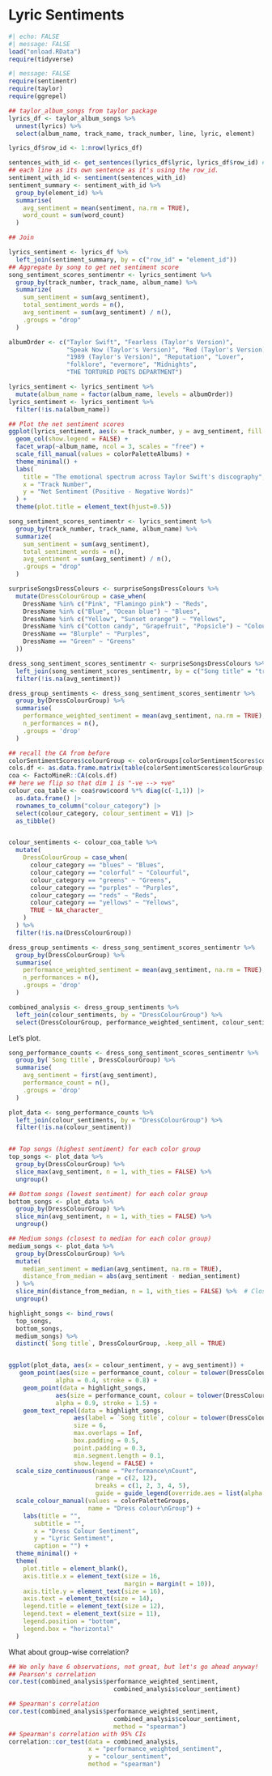 # Lyric Sentiments

```r
#| echo: FALSE
#| message: FALSE
load("onload.RData")
require(tidyverse)
```

```r
#| message: FALSE
require(sentimentr)
require(taylor)
require(ggrepel)
```

```r
## taylor_album_songs from taylor package
lyrics_df <- taylor_album_songs %>%
  unnest(lyrics) %>%
  select(album_name, track_name, track_number, line, lyric, element)

lyrics_df$row_id <- 1:nrow(lyrics_df)

sentences_with_id <- get_sentences(lyrics_df$lyric, lyrics_df$row_id) # this processes
## each line as its own sentence as it's using the row_id. 
sentiment_with_id <- sentiment(sentences_with_id)
sentiment_summary <- sentiment_with_id %>%
  group_by(element_id) %>%
  summarise(
    avg_sentiment = mean(sentiment, na.rm = TRUE),
    word_count = sum(word_count)
  )

## Join

lyrics_sentiment <- lyrics_df %>%
  left_join(sentiment_summary, by = c("row_id" = "element_id"))
## Aggregate by song to get net sentiment score
song_sentiment_scores_sentimentr <- lyrics_sentiment %>%
  group_by(track_number, track_name, album_name) %>%
  summarize(
    sum_sentiment = sum(avg_sentiment),
    total_sentiment_words = n(),
    avg_sentiment = sum(avg_sentiment) / n(), 
    .groups = "drop"
  )
```


```r
albumOrder <- c("Taylor Swift", "Fearless (Taylor's Version)", 
                "Speak Now (Taylor's Version)", "Red (Taylor's Version)",
                "1989 (Taylor's Version)", "Reputation", "Lover",
                "folklore", "evermore", "Midnights",
                "THE TORTURED POETS DEPARTMENT")

lyrics_sentiment <- lyrics_sentiment %>%
  mutate(album_name = factor(album_name, levels = albumOrder))
lyrics_sentiment <- lyrics_sentiment %>%
  filter(!is.na(album_name))

```


```r

## Plot the net sentiment scores
ggplot(lyrics_sentiment, aes(x = track_number, y = avg_sentiment, fill = album_name)) +
  geom_col(show.legend = FALSE) +
  facet_wrap(~album_name, ncol = 3, scales = "free") +
  scale_fill_manual(values = colorPaletteAlbums) +
  theme_minimal() +
  labs(
    title = "The emotional spectrum across Taylor Swift's discography",
    x = "Track Number",
    y = "Net Sentiment (Positive - Negative Words)"
  ) +
  theme(plot.title = element_text(hjust=0.5))
```


```r

song_sentiment_scores_sentimentr <- lyrics_sentiment %>%
  group_by(track_number, track_name, album_name) %>%
  summarize(
    sum_sentiment = sum(avg_sentiment),
    total_sentiment_words = n(),
    avg_sentiment = sum(avg_sentiment) / n(), 
    .groups = "drop"
  )

surpriseSongsDressColours <- surpriseSongsDressColours %>%
  mutate(DressColourGroup = case_when(
    DressName %in% c("Pink", "Flamingo pink") ~ "Reds",
    DressName %in% c("Blue", "Ocean blue") ~ "Blues",
    DressName %in% c("Yellow", "Sunset orange") ~ "Yellows",
    DressName %in% c("Cotton candy", "Grapefruit", "Popsicle") ~ "Colourful",
    DressName == "Blurple" ~ "Purples",
    DressName == "Green" ~ "Greens"
  ))

dress_song_sentiment_scores_sentimentr <- surpriseSongsDressColours %>%
  left_join(song_sentiment_scores_sentimentr, by = c("Song title" = "track_name")) %>%
  filter(!is.na(avg_sentiment))  

dress_group_sentiments <- dress_song_sentiment_scores_sentimentr %>%
  group_by(DressColourGroup) %>%
  summarise(
    performance_weighted_sentiment = mean(avg_sentiment, na.rm = TRUE),
    n_performances = n(),
    .groups = 'drop'
  )


```




```r
## recall the CA from before
colorSentimentScores$colourGroup <- colorGroups[colorSentimentScores$colour]
cols.df <- as.data.frame.matrix(table(colorSentimentScores$colourGroup, colorSentimentScores$meaning))
coa <- FactoMineR::CA(cols.df)
## here we flip so that dim 1 is "-ve --> +ve"
colour_coa_table <- coa$row$coord %*% diag(c(-1,1)) |>
  as.data.frame() |>
  rownames_to_column("colour_category") |>
  select(colour_category, colour_sentiment = V1) |>
  as_tibble()


colour_sentiments <- colour_coa_table %>%
  mutate(
    DressColourGroup = case_when(
      colour_category == "blues" ~ "Blues",
      colour_category == "colorful" ~ "Colourful", 
      colour_category == "greens" ~ "Greens",
      colour_category == "purples" ~ "Purples",
      colour_category == "reds" ~ "Reds",
      colour_category == "yellows" ~ "Yellows",
      TRUE ~ NA_character_
    )
  ) %>%
  filter(!is.na(DressColourGroup))

dress_group_sentiments <- dress_song_sentiment_scores_sentimentr %>%
  group_by(DressColourGroup) %>%
  summarise(
    performance_weighted_sentiment = mean(avg_sentiment, na.rm = TRUE),
    n_performances = n(),
    .groups = 'drop'
  )

combined_analysis <- dress_group_sentiments %>%
  left_join(colour_sentiments, by = "DressColourGroup") %>%
  select(DressColourGroup, performance_weighted_sentiment, colour_sentiment, n_performances)
```

Let's plot.

```r
song_performance_counts <- dress_song_sentiment_scores_sentimentr %>%
  group_by(`Song title`, DressColourGroup) %>%
  summarise(
    avg_sentiment = first(avg_sentiment),  
    performance_count = n(),              
    .groups = 'drop'
  )

plot_data <- song_performance_counts %>%
  left_join(colour_sentiments, by = "DressColourGroup") %>%
  filter(!is.na(colour_sentiment))  


## Top songs (highest sentiment) for each color group
top_songs <- plot_data %>%
  group_by(DressColourGroup) %>%
  slice_max(avg_sentiment, n = 1, with_ties = FALSE) %>%
  ungroup()

## Bottom songs (lowest sentiment) for each color group  
bottom_songs <- plot_data %>%
  group_by(DressColourGroup) %>%
  slice_min(avg_sentiment, n = 1, with_ties = FALSE) %>%
  ungroup()

## Medium songs (closest to median for each color group)
medium_songs <- plot_data %>%
  group_by(DressColourGroup) %>%
  mutate(
    median_sentiment = median(avg_sentiment, na.rm = TRUE),
    distance_from_median = abs(avg_sentiment - median_sentiment)
  ) %>%
  slice_min(distance_from_median, n = 1, with_ties = FALSE) %>%  # Closest to median per color (medium)
  ungroup()

highlight_songs <- bind_rows(
  top_songs,
  bottom_songs,
  medium_songs) %>%
  distinct(`Song title`, DressColourGroup, .keep_all = TRUE)


ggplot(plot_data, aes(x = colour_sentiment, y = avg_sentiment)) +
   geom_point(aes(size = performance_count, colour = tolower(DressColourGroup)), 
             alpha = 0.4, stroke = 0.8) +
    geom_point(data = highlight_songs,
             aes(size = performance_count, colour = tolower(DressColourGroup)), 
             alpha = 0.9, stroke = 1.5) +
    geom_text_repel(data = highlight_songs,
                  aes(label = `Song title`, colour = tolower(DressColourGroup)), 
                  size = 6, 
                  max.overlaps = Inf,
                  box.padding = 0.5,
                  point.padding = 0.3,
                  min.segment.length = 0.1,
                  show.legend = FALSE) +
  scale_size_continuous(name = "Performance\nCount", 
                        range = c(2, 12),
                        breaks = c(1, 2, 3, 4, 5),
                        guide = guide_legend(override.aes = list(alpha = 1))) +
  scale_colour_manual(values = colorPaletteGroups,
                      name = "Dress colour\nGroup") +
    labs(title = "",
       subtitle = "",
       x = "Dress Colour Sentiment",
       y = "Lyric Sentiment",
       caption = "") +
  theme_minimal() +
  theme(
    plot.title = element_blank(),
    axis.title.x = element_text(size = 16, 
                                margin = margin(t = 10)),
    axis.title.y = element_text(size = 16),
    axis.text = element_text(size = 14),
    legend.title = element_text(size = 12),
    legend.text = element_text(size = 11),
    legend.position = "bottom",
    legend.box = "horizontal"
  )


```


What about group-wise correlation?

```r

## We only have 6 observations, not great, but let's go ahead anyway!
## Pearson's correlation
cor.test(combined_analysis$performance_weighted_sentiment, 
                             combined_analysis$colour_sentiment)

## Spearman's correlation
cor.test(combined_analysis$performance_weighted_sentiment, 
                             combined_analysis$colour_sentiment,
                             method = "spearman")
## Spearman's correlation with 95% CIs
correlation::cor_test(data = combined_analysis,
                      x = "performance_weighted_sentiment", 
                      y = "colour_sentiment",
                      method = "spearman")
```


